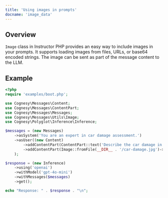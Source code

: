 ```yaml
---
title: 'Using images in prompts'
docname: 'image_data'
---
```


## Overview

`Image` class in Instructor PHP provides an easy way to include images in your prompts.
It supports loading images from files, URLs, or base64 encoded strings. The image can
be sent as part of the message content to the LLM.


## Example

```php
<?php
require 'examples/boot.php';

use Cognesy\Messages\Content;
use Cognesy\Messages\ContentPart;
use Cognesy\Messages\Messages;
use Cognesy\Messages\Utils\Image;
use Cognesy\Polyglot\Inference\Inference;

$messages = (new Messages)
    ->asSystem('You are an expert in car damage assessment.')
    ->asUser((new Content)
        ->addContentPart(ContentPart::text('Describe the car damage in the image.'))
        ->addContentPart(Image::fromFile(__DIR__ . '/car-damage.jpg')->toContentPart())
    );

$response = (new Inference)
    ->using('openai')
    ->withModel('gpt-4o-mini')
    ->withMessages($messages)
    ->get();

echo "Response: " . $response . "\n";
